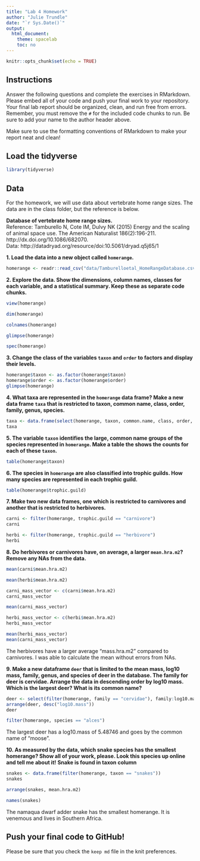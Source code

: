 ```yaml
---
title: "Lab 4 Homework"
author: "Julie Trundle"
date: "`r Sys.Date()`"
output:
  html_document:
    theme: spacelab
    toc: no
---
```


```r
knitr::opts_chunk$set(echo = TRUE)
```

## Instructions
Answer the following questions and complete the exercises in RMarkdown. Please embed all of your code and push your final work to your repository. Your final lab report should be organized, clean, and run free from errors. Remember, you must remove the `#` for the included code chunks to run. Be sure to add your name to the author header above.  

Make sure to use the formatting conventions of RMarkdown to make your report neat and clean!  

## Load the tidyverse
```r
library(tidyverse)
```

## Data
For the homework, we will use data about vertebrate home range sizes. The data are in the class folder, but the reference is below.  

**Database of vertebrate home range sizes.**  
Reference: Tamburello N, Cote IM, Dulvy NK (2015) Energy and the scaling of animal space use. The American Naturalist 186(2):196-211. http://dx.doi.org/10.1086/682070.  
Data: http://datadryad.org/resource/doi:10.5061/dryad.q5j65/1  

**1. Load the data into a new object called `homerange`.**

```r
homerange <- readr::read_csv("data/Tamburelloetal_HomeRangeDatabase.csv")
```

**2. Explore the data. Show the dimensions, column names, classes for each variable, and a statistical summary. Keep these as separate code chunks.**  

```r
view(homerange)
```

```r
dim(homerange)
```

```r
colnames(homerange)
```

```r
glimpse(homerange)
```

```r
spec(homerange)
```

**3. Change the class of the variables `taxon` and `order` to factors and display their levels.** 

```r
homerange$taxon <- as.factor(homerange$taxon)
homerange$order <- as.factor(homerange$order)
glimpse(homerange)
```

**4. What taxa are represented in the `homerange` data frame? Make a new data frame `taxa` that is restricted to taxon, common name, class, order, family, genus, species.**

```r
taxa <- data.frame(select(homerange, taxon, common.name, class, order, family, genus, species))
taxa
```

**5. The variable `taxon` identifies the large, common name groups of the species represented in `homerange`. Make a table the shows the counts for each of these `taxon`.**  

```r
table(homerange$taxon)
```

**6. The species in `homerange` are also classified into trophic guilds. How many species are represented in each trophic guild.**

```r
table(homerange$trophic.guild)
```

**7. Make two new data frames, one which is restricted to carnivores and another that is restricted to herbivores.**  

```r
carni <- filter(homerange, trophic.guild == "carnivore")
carni
```
```r
herbi <- filter(homerange, trophic.guild == "herbivore")
herbi
```

**8. Do herbivores or carnivores have, on average, a larger `mean.hra.m2`? Remove any NAs from the data.**  

```r
mean(carni$mean.hra.m2)
```

```r
mean(herbi$mean.hra.m2)
```

```r
carni_mass_vector <- c(carni$mean.hra.m2)
carni_mass_vector
```

```r
mean(carni_mass_vector)
```

```r
herbi_mass_vector <- c(herbi$mean.hra.m2)
herbi_mass_vector
```

```r
mean(herbi_mass_vector)
mean(carni_mass_vector)
```

The herbivores have a larger average "mass.hra.m2" compared to carnivores. I was able to calculate the mean without errors from NAs. 

**9. Make a new dataframe `deer` that is limited to the mean mass, log10 mass, family, genus, and species of deer in the database. The family for deer is cervidae. Arrange the data in descending order by log10 mass. Which is the largest deer? What is its common name?**  

```r
deer <- select(filter(homerange, family == "cervidae"), family:log10.mass, -primarymethod, -N)
arrange(deer, desc("log10.mass"))
deer
```

```r
filter(homerange, species == "alces")
```
The largest deer has a log10.mass of 5.48746 and goes by the common name of "moose". 

**10. As measured by the data, which snake species has the smallest homerange? Show all of your work, please. Look this species up online and tell me about it!** **Snake is found in taxon column** 

```r
snakes <- data.frame(filter(homerange, taxon == "snakes"))
snakes 
```
```r
arrange(snakes, mean.hra.m2)
```
```r
names(snakes)
```

The namaqua dwarf adder snake has the smallest homerange. It is venemous and lives in Southern Africa. 

## Push your final code to GitHub!
Please be sure that you check the `keep md` file in the knit preferences.   